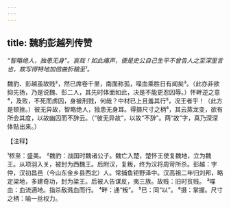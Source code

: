 ```yaml
---
---
---
```

title: 魏豹彭越列传赞
---



*“智略绝人，独患无身”。哀哉！如此痛声，便是史公自己生平不曾告人之至深里言也，故写得特地加倍曲折粮至¹。*

魏豹、彭越虽故贱²，然已席卷千里，南面称孤，喋血乘胜日有闻矣³。（此亦非欲抑先扬，乃是说魏、彭二人，其先时体面如此，决是不能更忍囚辱。）怀畔逆之意⁴，及败，不死而虏囚，身被刑戮，何哉？中材已上且羞其行⁵，况王者乎！（此方是顿挫。）彼无异故，智略绝人，独患无身耳。得摄尺寸之柄⁶，其云蒸龙变，欲有所会其度，以故幽囚而不辞云。（“彼无异故”，以故“不辞”。两“故”字，真乃深深体贴出来。）

【注释】

¹秾至：盛美。
²魏豹：战国时魏诸公子。魏亡入楚，楚怀王使复魏地，立为魏王。从项羽入关，被封为西魏王。后附汉，复叛，终为汉将周苛所杀。彭越：字仲，汉初昌邑（今山东金乡县西北）人。常捕鱼钜野泽中。汉高祖二年归刘邦，略定梁地，多建奇功，封为梁王。后被人告谋反，夷三族。故贱：旧时贫贱。
³喋血：血流適地。指杀敌溅血而行。
⁴畔：通“叛”。
⁵巳：同“以”。
⁶摄：掌握。尺寸之柄：喻一丝权力。